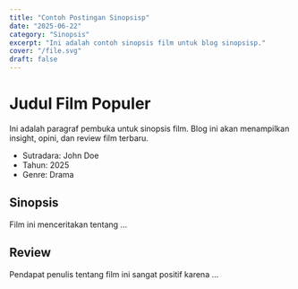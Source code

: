 ```yaml
---
title: "Contoh Postingan Sinopsisp"
date: "2025-06-22"
category: "Sinopsis"
excerpt: "Ini adalah contoh sinopsis film untuk blog sinopsisp."
cover: "/file.svg"
draft: false
---
```


# Judul Film Populer

Ini adalah paragraf pembuka untuk sinopsis film. Blog ini akan menampilkan insight, opini, dan review film terbaru.

- Sutradara: John Doe
- Tahun: 2025
- Genre: Drama

## Sinopsis

Film ini menceritakan tentang ...

## Review

Pendapat penulis tentang film ini sangat positif karena ... 
